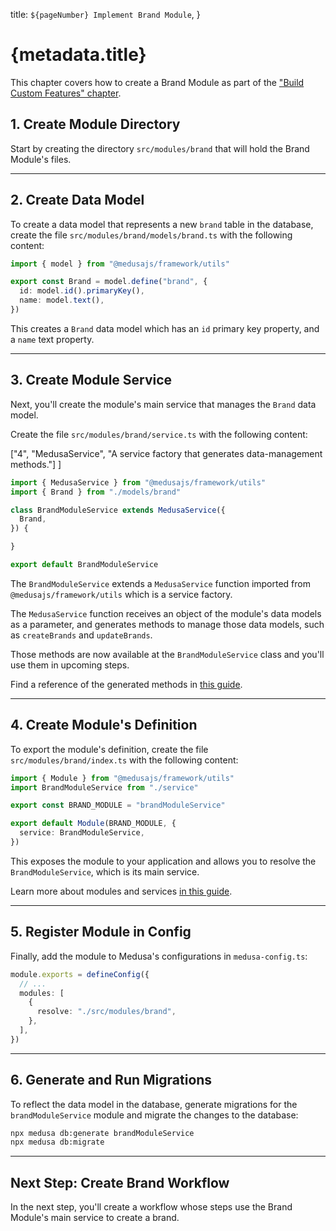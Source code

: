   title: `${pageNumber} Implement Brand Module`,
}

# {metadata.title}

<Note title="Example Chapter">

This chapter covers how to create a Brand Module as part of the ["Build Custom Features" chapter](../page.mdx).

</Note>

## 1. Create Module Directory

Start by creating the directory `src/modules/brand` that will hold the Brand Module's files.

---

## 2. Create Data Model

To create a data model that represents a new `brand` table in the database, create the file `src/modules/brand/models/brand.ts` with the following content:

```ts title="src/modules/brand/models/brand.ts"
import { model } from "@medusajs/framework/utils"

export const Brand = model.define("brand", {
  id: model.id().primaryKey(),
  name: model.text(),
})
```

This creates a `Brand` data model which has an `id` primary key property, and a `name` text property.

---

## 3. Create Module Service

Next, you'll create the module's main service that manages the `Brand` data model.

Create the file `src/modules/brand/service.ts` with the following content:

  ["4", "MedusaService", "A service factory that generates data-management methods."]
]

```ts title="src/modules/brand/service.ts" highlights={serviceHighlights}
import { MedusaService } from "@medusajs/framework/utils"
import { Brand } from "./models/brand"

class BrandModuleService extends MedusaService({
  Brand,
}) {

}

export default BrandModuleService
```

The `BrandModuleService` extends a `MedusaService` function imported from `@medusajs/framework/utils` which is a service factory.

The `MedusaService` function receives an object of the module's data models as a parameter, and generates methods to manage those data models, such as `createBrands` and `updateBrands`.

Those methods are now available at the `BrandModuleService` class and you'll use them in upcoming steps.

<Note title="Tip">

Find a reference of the generated methods in [this guide](!resources!/service-factory-reference).

</Note>

---

## 4. Create Module's Definition

To export the module's definition, create the file `src/modules/brand/index.ts` with the following content:

```ts title="src/modules/brand/index.ts"
import { Module } from "@medusajs/framework/utils"
import BrandModuleService from "./service"

export const BRAND_MODULE = "brandModuleService"

export default Module(BRAND_MODULE, {
  service: BrandModuleService,
})
```

This exposes the module to your application and allows you to resolve the `BrandModuleService`, which is its main service.

<Note>

Learn more about modules and services [in this guide](../../../basics/modules/page.mdx).

</Note>

---

## 5. Register Module in Config

Finally, add the module to Medusa's configurations in `medusa-config.ts`:

```ts title="medusa-config.ts"
module.exports = defineConfig({
  // ...
  modules: [
    {
      resolve: "./src/modules/brand",
    },
  ],
})
```

---

## 6. Generate and Run Migrations

To reflect the data model in the database, generate migrations for the `brandModuleService` module and migrate the changes to the database:

```bash
npx medusa db:generate brandModuleService
npx medusa db:migrate
```

---

## Next Step: Create Brand Workflow

In the next step, you'll create a workflow whose steps use the Brand Module's main service to create a brand.
